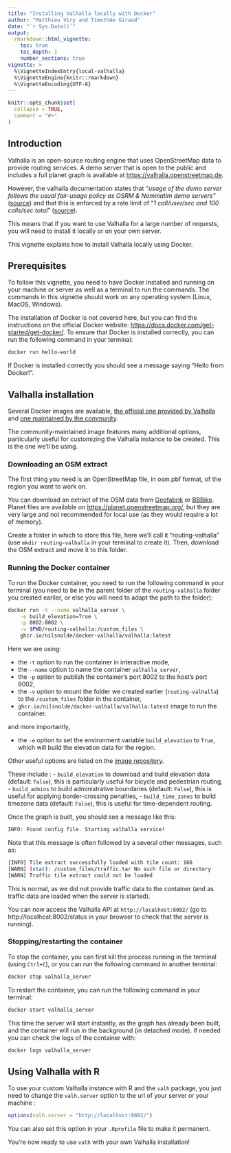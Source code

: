 ```yaml
---
title: "Installing Valhalla locally with Docker"
author: "Matthieu Viry and Timothée Giraud"
date: "`r Sys.Date()`"
output:
  rmarkdown::html_vignette:
    toc: true
    toc_depth: 1
    number_sections: true
vignette: >
  %\VignetteIndexEntry{local-valhalla}
  %\VignetteEngine{knitr::rmarkdown}
  %\VignetteEncoding{UTF-8}
---
```


```r
knitr::opts_chunk$set(
  collapse = TRUE,
  comment = "#>"
)
```

## Introduction

Valhalla is an open-source routing engine that uses OpenStreetMap data to provide
routing services. A demo server that is open to the public and includes a full planet
graph is available at [https://valhalla.openstreetmap.de](https://valhalla.openstreetmap.de).

However, the valhalla documentation states that *"usage of the demo server follows the usual
fair-usage policy as OSRM & Nominatim demo servers"*
([source](https://valhalla.github.io/valhalla/#demo-server)) and that this is enforced by
a rate limit of "*1 call/user/sec and 100 calls/sec total*"
([source](https://github.com/valhalla/valhalla/discussions/3373#discussioncomment-1644713)).

This means that if you want to use Valhalla for a large number of requests, you will need to
install it locally or on your own server.

This vignette explains how to install Valhalla locally using Docker.

## Prerequisites

To follow this vignette, you need to have Docker installed and running on your machine or server
as well as a terminal to run the commands.
The commands in this vignette should work on any operating system (Linux, MacOS, Windows).

The installation of Docker is not covered here, but you can find the instructions on the official
Docker website:
[https://docs.docker.com/get-started/get-docker/](https://docs.docker.com/get-started/get-docker/).
To ensure that Docker is installed correctly, you can run the following command in your terminal:

```bash
docker run hello-world
```

If Docker is installed correctly you should see a message saying "Hello from Docker!".

## Valhalla installation

Several Docker images are available,
[the official one provided by Valhalla](https://github.com/orgs/valhalla/packages)
and [one maintained by the community](https://github.com/nilsnolde/docker-valhalla).

The community-maintained image features many additional options, particularly useful for
customizing the Valhalla instance to be created. This is the one we'll be using.

### Downloading an OSM extract

The first thing you need is an OpenStreetMap file, in osm.pbf format, of the region you want
to work on.

You can download an extract of the OSM data from [Geofabrik](https://download.geofabrik.de/)
or [BBBike](https://extract.bbbike.org/).
Planet files are available on [https://planet.openstreetmap.org/](https://planet.openstreetmap.org/),
but they are very large and not recommended for local use (as they would require a lot of memory).

Create a folder in which to store this file, here we'll call it “routing-valhalla” (use
`mkdir routing-valhalla` in your terminal to create it).
Then, download the OSM extract and move it to this folder.

### Running the Docker container

To run the Docker container, you need to run the following command in your terminal (you need
to be in the parent folder of the `routing-valhalla` folder you created earlier, or else you
will need to adapt the path to the folder):

```bash
docker run -t --name valhalla_server \
    -e build_elevation=True \
    -p 8002:8002 \
    -v $PWD/routing-valhalla:/custom_files \
    ghcr.io/nilsnolde/docker-valhalla/valhalla:latest
```

Here we are using:

- the `-t` option to run the container in interactive mode,
- the `--name` option to name the container `valhalla_server`,
- the `-p` option to publish the container's port 8002 to the host's port 8002,
- the `-v` option to mount the folder we created earlier (`routing-valhalla`)
  to the `/custom_files` folder in the container,
- `ghcr.io/nilsnolde/docker-valhalla/valhalla:latest` image to run the container.

and more importantly,

- the `-e` option to set the environment variable `build_elevation` to `True`,
  which will build the elevation data for the region.

Other useful options are listed on the
[image repository](https://github.com/nilsnolde/docker-valhalla?tab=readme-ov-file#environment-variables).

These include :
- `build_elevation` to download and build elevation data (default: `False`), this is particularly
  useful for bicycle and pedestrian routing,
- `build_admins` to build administrative boundaries (default: `False`), this is useful for applying
  border-crossing penalties,
- `build_time_zones` to build timezone data (default: `False`), this is useful for time-dependent
  routing.

Once the graph is built, you should see a message like this:

```bash
INFO: Found config file. Starting valhalla service!
```

Note that this message is often followed by a several other messages, such as:

```bash
[INFO] Tile extract successfully loaded with tile count: 166
[WARN] (stat): /custom_files/traffic.tar No such file or directory
[WARN] Traffic tile extract could not be loaded
```

This is normal, as we did not provide traffic data to the container (and as traffic data are
loaded when the server is started).

You can now access the Valhalla API at `http://localhost:8002/` (go to http://localhost:8002/status
in your browser to check that the server is running).

### Stopping/restarting the container

To stop the container, you can first kill the process running in the terminal (using `Ctrl+C`), or
you can run the following command in another terminal:

```bash
docker stop valhalla_server
```

To restart the container, you can run the following command in your terminal:

```bash
docker start valhalla_server
```

This time the server will start instantly, as the graph has already been built, and the container
will run in the background (in detached mode). If needed you can check the logs of the container with:

```bash
docker logs valhalla_server
```

## Using Valhalla with R

To use your custom Valhalla instance with R and the `valh` package, you just need to change the
`valh.server` option to the url of your server or your machine :

```r
options(valh.server = "http://localhost:8002/")
```

You can also set this option in your `.Rprofile` file to make it permanent.

You're now ready to use `valh` with your own Valhalla installation!
